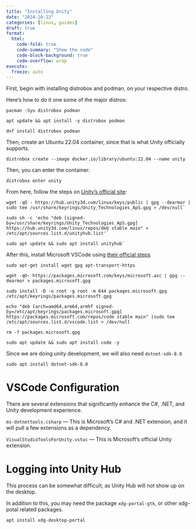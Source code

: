 ```yaml
---
title: "Installing Unity"
date: "2024-10-22"
categories: [linux, guides]
draft: true
format:
  html:
    code-fold: true
    code-summary: "Show the code"
    code-block-background: true
    code-overflow: wrap
execute:
  freeze: auto
---
```



First, begin with installing distrobox and podman, on your respective distro.

Here's how to do it one some of the major distros:

`pacman -Syu distrobox podman`

`apt update && apt install -y distrobox podman`

`dnf install distrobox podman`

Then, create an Ubuntu 22.04 container, since that is what Unity officially supports. 

`distrobox create --image docker.io/library/ubuntu:22.04 --name unity`

Then, you can enter the container: 

`distrobox enter unity`

From here, follow the steps on [Unity's official site](https://docs.unity3d.com/hub/manual/InstallHub.html):

```.default
wget -qO - https://hub.unity3d.com/linux/keys/public | gpg --dearmor | sudo tee /usr/share/keyrings/Unity_Technologies_ApS.gpg > /dev/null`
```

```.default
sudo sh -c 'echo "deb [signed-by=/usr/share/keyrings/Unity_Technologies_ApS.gpg] https://hub.unity3d.com/linux/repos/deb stable main" > /etc/apt/sources.list.d/unityhub.list'`
```

```.default
sudo apt update && sudo apt install unityhub`
```

After this, install Microsoft VSCode using [their official steps](https://code.visualstudio.com/docs/setup/linux)

```.default
sudo apt-get install wget gpg apt-transport-https
```

```.default
wget -qO- https://packages.microsoft.com/keys/microsoft.asc | gpg --dearmor > packages.microsoft.gpg
```

```.default
sudo install -D -o root -g root -m 644 packages.microsoft.gpg /etc/apt/keyrings/packages.microsoft.gpg
``` 

```.default
echo "deb [arch=amd64,arm64,armhf signed-by=/etc/apt/keyrings/packages.microsoft.gpg] https://packages.microsoft.com/repos/code stable main" |sudo tee /etc/apt/sources.list.d/vscode.list > /dev/null
```

```.default
rm -f packages.microsoft.gpg
```

```.default
sudo apt update && sudo apt install code -y
```

Since we are doing unity development, we will also need `dotnet-sdk-8.0`

```.default
sudo apt install dotnet-sdk-8.0
```

# VSCode Configuration

There are several extensions that significantly enhance the C#, .NET, and Unity development experience.

`ms-dotnettools.csharp` — This is Microsoft's C# and .NET extension, and it will pull a few extensions as a dependency.

`VisualStudioToolsForUnity.vstuc` — This is Microsoft's official Unity extension.


# Logging into Unity Hub

This process can be somewhat difficult, as Unity Hub will not show up on the desktop.

In addition to this, you may need the package `xdg-portal-gtk`, or other xdg-potal related packages.  

```
apt install xdg-desktop-portal
```





